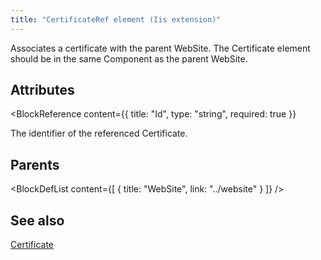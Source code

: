 ```yaml
---
title: "CertificateRef element (Iis extension)"
---
```



Associates a certificate with the parent WebSite. The Certificate element should be
 in the same Component as the parent WebSite.


## Attributes

<BlockWrapper>

  <BlockReference
    content={{
      title: "Id",
      type: "string",
      required: true
    }}
  >
  The identifier of the referenced Certificate.
  </BlockReference>

</BlockWrapper>


## Parents

<BlockDefList content={[
    {
      title: "WebSite",
      link: "../website"
    }
  ]}
/>

## See also
[Certificate](../certificate)
